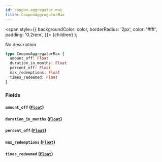 ```yaml
---
id: coupon-aggregator-max
title: CouponAggregatorMax
---
```


<span
style={{
      backgroundColor: color,
      borderRadius: '2px',
      color: '#fff',
      padding: '0.2rem',
    }}>
{children}
</span>
);

No description

```graphql
type CouponAggregatorMax {
  amount_off: Float
  duration_in_months: Float
  percent_off: Float
  max_redemptions: Float
  times_redeemed: Float
}
```

### Fields

#### `amount_off` ([`Float`](/v1/scalars/float))

#### `duration_in_months` ([`Float`](/v1/scalars/float))

#### `percent_off` ([`Float`](/v1/scalars/float))

#### `max_redemptions` ([`Float`](/v1/scalars/float))

#### `times_redeemed` ([`Float`](/v1/scalars/float))

